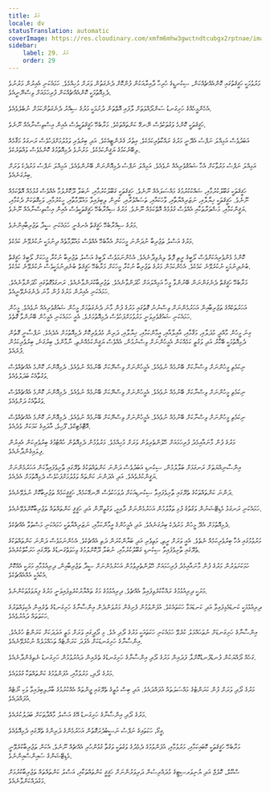 ```yaml
---
title: މަރު
locale: dv
statusTranslation: automatic
coverImage: https://res.cloudinary.com/xmfm6mhw3gwctndtcubgx2rptnae/image/upload/v1740337243/small_cover_educacion_fundamental_a051170f1c.webp
sidebar:
    label: 29. މަރު
    order: 29
---
```

މަރުވުމަކީ ހަޤީޤަތުގައި ކޮންއެއްޗެއްކަން، ސިކުނޑީގެ ހުރިހާ ދާއިރާއަކުން ފުންކޮށް ދެނެގަތުން ވަރަށް މުހިއްމެވެ. ހަމައެކަނި އެއިރުން މަރުނުވެ ދެމިއޮތުމަކީ ކޮންއެއްޗެއްކަން ފުރިހަމައަށް ވިސްނޭނީއެވެ.

އެހެންމީހެއްގެ ހަށިގަނޑު ސަންދޯއްވަތަށް ލާފައި އޮތްތަން ދުށުމަކީ މަރުގެ ސިއްރު ދެނެގަތުންކަމަށް ނުބެލެވެއެވެ.

ހަޤީޤަތަކީ ކޮންމެ ވަގުތަކުވެސް ނޭނގޭ ކަންތައްތަކެވެ. މަރާބެހޭ ހަޤީޤަތަކީވެސް އެއިން އިސްތިސްނާއެއް ނޫނެވެ.

އަބަދުވެސް އަމިއްލަ ނަފްސު އެދޭނީ މަރުގެ ރައްކާތެރިކަމެކެވެ. އިތުރު ގެރެންޓީއެކެވެ. އަދި ބިރުވެރި ވަޅުލުމަށްފަހުވެސް ރަނގަޅު މަޤާމެއް ލިބޭނެކަމުގެ ޔަޤީންކަމެކެވެ. މަރުނުވެ ދެމިއޮތުމުގެ ކޮންމެވެސް ވައްތަރެކެވެ.

އަމިއްލަ ނަފްސު މަރުވާކަށް އެހާ ޝައުޤުވެރިއެއް ނުވެއެވެ. އަމިއްލަ ނަފްސު ދެމިއޮންނަން ބޭނުންވެއެވެ. އަމިއްލަ ނަފްސު މަރުދެކެ ވަރަށް ބިރުގަނެއެވެ.

ހަޤީޤަތަކީ ގަބޫލުކުރުމާއި، ޝައްކުކުރުމުގެ މައްސަލައެއް ނޫނެވެ. ހަޤީޤަތަކީ ގަބޫލުކުރުމާއި، ނުބަލާ ދޫކޮށްލުމާ އެއްވެސް ގުޅުމެއް އޮތްކަމެއް ނޫނެވެ. ހަޤީޤަތަކީ ޚިޔާލާއި، ނަޒަރިއްޔާތާއި، ވާހަކައާއި، ތަސައްވުރާއި، ކުރިން ލިބިފައިވާ މައުލޫމާތާއި، ހީކުރުމާއި، ވަކިގޮތަކަށް ދެކުމާއި، ޔަޤީންކަމާއި، މަޝްވަރާތަކާއި އެއްވެސް ގުޅުމެއް އޮތްކަމެއް ނޫނެވެ. މަރުގެ ސިއްރާބެހޭ ހަޤީޤަތަކީވެސް އެއިން އިސްތިސްނާއެއް ނޫނެވެ.

މަރުގެ ސިއްރާބެހޭ ހަޤީޤަތް އެނގެނީ ހަމައެކަނި ސީދާ ތަޖުރިބާއިންނެވެ.

މަރުގެ އަސްލު ތަޖުރިބާ ނުދަންނަ މީހަކަށް އެއާބެހޭ އެއްވެސް މައުލޫމާތެއް ދިނުމަކީ ނުކުރެވޭނެ ކަމެކެވެ.

ކޮންމެ ޅެންވެރިއަކަށްވެސް ލޯބީގެ ރީތި ފޮތް ލިޔެވިދާނެއެވެ. އެހެންނަމަވެސް ލޯބީގެ އަސްލު ތަޖުރިބާ ނުކުރާ މީހަކަށް ލޯބީގެ ހަޤީޤަތް ބުނެދިނުމަކީ ނުކުރެވޭނެ ކަމެކެވެ. އެހެންކަމުން މަރުގެ ތަޖުރިބާ ނުކުރާ މީހަކަށް މަރާބެހޭ ހަޤީޤަތް ބުނެދިނުމަކީވެސް ނުކުރެވޭނެ ކަމެކެވެ.

މަރާބެހޭ ހަޤީޤަތް ދެނެގަންނަން ބޭނުންވާ މީހާ އަމިއްލައަށް ހޯދަންވާނެއެވެ. ތަޖުރިބާކުރަންވާނެއެވެ. ރަނގަޅުގޮތުގައި ހޯދަންވާނެއެވެ. ހަމައެކަނި އެއިރުން މަރުގެ ފުން މާނަ ދެނެގަނެވޭނީއެވެ.

އަހަރުތަކެއްގެ ތަޖުރިބާއިން އަހަރުމެންނަށް ވިސްނުނު ގޮތުގައި މަރުގެ ފުން މާނަ ދެނެގަތުމަށް މީހުން ޝައުޤުވެރިއެއް ނުވެއެވެ. މީހުން ހަމައެކަނި ޝައުޤުވެރިވަނީ މަރުވުމަށްފަހުވެސް ދެމިއޮތުމަށެވެ. އެއީ ހަމައެކަނި އެމީހުން ބޭނުންވާ ގޮތެވެ.

ގިނަ މީހުން މާއްދީ މުދަލާއި، މަޤާމާއި، އާއިލާއާއި، އީމާންކަމާއި، ޚިޔާލާއި، ދަރިން މެދުވެރިކޮށް ދެމިއޮތުމަށް އެދެއެވެ. ނަފްސާނީ ގޮތުން ދެމިއޮތުމަކީ ބޭކާރު އަދި ވަގުތީ ކަމެއްކަން އެމީހުންނަށް ވިސްނުމުން، އެއްވެސް ޔަޤީންކަމެއްނެތި، ނާމާންވެ، ބިރުގަނެ، ބިރުވެރިކަމުން ފުރެއެވެ.

ނިކަމެތި މީހުންނަށް ވިސްނާކަށް ބޭނުމެއް ނުވެއެވެ. އެމީހުންނަށް ވިސްނޭކަށް ބޭނުމެއް ނުވެއެވެ. ދެމިއޮންނަ ކޮންމެ އެއްޗެއްވެސް ވަގުތާއެކު ބަދަލުވެއެވެ.

ނިކަމެތި މީހުންނަށް ވިސްނާކަށް ބޭނުމެއް ނުވެއެވެ. އެމީހުންނަށް ވިސްނޭކަށް ބޭނުމެއް ނުވެއެވެ. ދެމިއޮންނަ ކޮންމެ އެއްޗެއްވެސް ވަގުތާއެކު ދަށްވެއެވެ.

ނިކަމެތި މީހުންނަށް ވިސްނާކަށް ބޭނުމެއް ނުވެއެވެ. އެމީހުންނަށް ވިސްނޭކަށް ބޭނުމެއް ނުވެއެވެ. ދެމިއޮންނަ ކޮންމެ އެއްޗެއްވެސް އޮޓޮމެޓިކްވެ، ފޫހިވެ، އާދައިގެ ކަމަކަށް ވެދެއެވެ.

މަރުގެ ފުން މާނައާއިމެދު ފުރިހަމައަށް ހޭލުންތެރިވުން ވަރަށް މުހިއްމެވެ. މަރުވުމުން ދެމިއޮތުން ހުއްޓުމުގެ ބިރުވެރިކަން އެއިރުން ފިލައިގެންދާނެއެވެ.

އިންސާނިއްޔަތަށް ރަނގަޅަށް ބަލާލުމުން، ސިކުނޑި އަބަދުވެސް ދަންނަ ކަންތައްތަކުގެ ތެރޭގައި ތާށިވެފައިވާކަން އަހަރުމެންނަށް ޔަޤީންކުރެވެއެވެ. އަދި އެދަންނަ ކަންތައް ވަޅުލުމަށްފަހުވެސް ދެމިއޮތުމަށް އެދެއެވެ.

ދަންނަ ކަންތައްތަކުގެ ތެރޭގައި ތާށިވެފައިވާ ސިކުނޑިއަކަށް ދުވަހަކުވެސް ނޭނގޭކަމެއް، ހަޤީޤީކަމެއް ތަޖުރިބާކޮށް ނުލެވޭނެއެވެ.

ހަމައެކަނި ރަނގަޅު މެޑިޓޭޝަނުން ވަގުތުގެ ފުޅި ތަޅާލުމުން އަހަރުމެންނަށް ދާއިމީ، ވަގުތީނޫން އަދި ހަޤީޤީ ކަންތައްތައް ތަޖުރިބާކޮށްލެވޭނެއެވެ.

ދެމިއޮތުމަށް އެދޭ މީހުން މަރުދެކެ ބިރުގަނެއެވެ. އަދި އެމީހުންގެ އީމާންކަމާއި، ނަޒަރިއްޔާތަކީ ހަމައެކަނި މަސްތުވާ އެއްޗެކެވެ.

މަރުވުމުގައި އެހާ ބިރުވެރިކަމެއް ނެތެވެ. އެއީ ވަރަށް ރީތި، މަތިވެރި އަދި ބަޔާންކުރަން ދަތި އެއްޗެކެވެ. އެހެންނަމަވެސް ދަންނަ ކަންތައްތަކުގެ ތެރޭގައި ތާށިވެފައިވާ ސިކުނޑި ގަބޫލުކުރުމާއި، ނުބަލާ ދޫކޮށްލުމުގެ ވިހަވަތްގަނޑުގެ ތެރޭގައި ހަރަކާތްކުރެއެވެ.

ހަމަކަށަވަރުން މަރުގެ ފުން މާނައާއިމެދު ފުރިހަމައަށް ހޭލުންތެރިވުމުން އަހަރުމެންނަށް ސީދާ ތަޖުރިބާއިން، ދިރިއުޅުމާއި މަރަކީ އެއްކޮށް އެކުއެކީ އެއްއެއްޗެކެވެ.

މަރަކީ ދިރިއުޅުމުގެ ރައްކާކުރެވިފައިވާ އެއްޗެވެ. ދިރިއުޅުމުގެ މަގު ތައްޔާރުކުރެވިފައިވަނީ މަރުގެ ފިޔަވަޅުތަކުންނެވެ.

ދިރިއުޅުމަކީ ކަނޑައެޅިފައިވާ އަދި ކަނޑައަޅާ ހަކަތައެކެވެ. އުފަންވުމުން ފެށިގެން މަރުވަންދެން އިންސާނާގެ ހަށިގަނޑުގެ ތެރެއިން އެކިވައްތަރުގެ ހަކަތަތައް ދައުރުވެއެވެ.

އިންސާނާގެ ހަށިގަނޑަށް ނުތަޙައްމަލު ކުރެވޭ ހަމައެކަނި ހަކަތައަކީ މަރުގެ ދޯދި އެވެ. މި ދޯދީގައި ވަރަށް މަތީ އަދަދަކަށް ކަރަންޓު ހުރެއެވެ. އިންސާނާގެ ހަށިގަނޑަކަށް އެފަދަ ކަރަންޓެއް ތަޙައްމަލެއް ނުކުރެވޭނެއެވެ.

ގަހެއް ދޯއްޔަކުން ފުނޑުފުނޑުކޮށްލާ ފަދައިން މަރުގެ ދޯދި އިންސާނާގެ ހަށިގަނޑުގެ ތެރެއިން ދައުރުވުމުން ހަށިގަނޑު ނެތިގެންދާނެއެވެ.

މަރުގެ ދޯދި، މަރުވުމާއި، އުފަންވުމުގެ ކަންތައްތަކާ ގުޅުވައެވެ.

މަރުގެ ދޯދި ވަރަށް ފުން ކަރަންޓުގެ މައްސަލަތައް އުފައްދައެވެ. އަދި ބިސް މުތީގެ ތެރޭގައި ޖީންތައް އެއްކުރުމުގެ ބާރުލިބިފައިވާ ވަކި ނޯޓެއް އުފައްދައެވެ.

މަރުގެ ދޯދި އިންސާނާގެ ހަށިގަނޑު އޭގެ އަސްލު މާއްދާތަކަށް ބަދަލުކުރެއެވެ.

އީގޯ، ހަކަތައިގެ ނަފްސު ނަސީބުދެރަގޮތުން އަހަރުމެންގެ ދަރިންގެ ތެރޭގައި ދެމިއޮވެއެވެ.

މަރާބެހޭ ހަޤީޤަތަކީ ކޮބައިކަމާއި، މަރުވުމާއި، އުފަންވުމުގެ ދެމެދުގެ ވަގުތަކީ ވަގުތާ ގުޅުންހުރި އެއްޗެއް ނޫނެވެ. އެކަން ތަޖުރިބާކުރެވޭނީ މެޑިޓޭޝަންގެ ސައިންސްއިންނެވެ.

ސްކޫލް، ކޮލެޖް އަދި ޔުނިވަރސިޓީގެ މުދައްރިސުން ދަރިވަރުންނަށް ހަޤީޤީ ކަންތައްތަކާއި، އަސްލު ކަންތައްތައް ތަޖުރިބާކުރުމަށް މަގުދައްކަންވާނެއެވެ.

